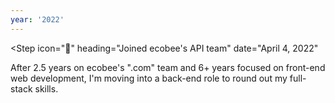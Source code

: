 ```yaml
---
year: '2022'
---
```


<Step
  icon="📡"
  heading="Joined ecobee's API team"
  date="April 4, 2022"
>

After 2.5 years on ecobee's ".com" team and 6+ years focused on front-end web development, I'm moving into a back-end role to round out my full-stack skills.

</Step>
